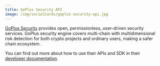 ```yaml
---
title: GoPlus Security API
image: /img/socialCards/goplus-security-api.jpg
---
```


[GoPlus Security](https://gopluslabs.io/) provides open, permissionless, user-driven security 
services. GoPlus security engine covers multi-chain with multidimensional risk detection for both 
crypto projects and ordinary users, making a safer chain ecosystem.

You can find out more about how to use their APIs and SDK in their [developer documentation](https://docs.gopluslabs.io/).
